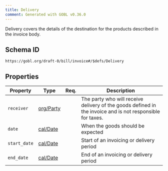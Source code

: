 ```yaml
---
title: Delivery
comment: Generated with GOBL v0.36.0
---
```


Delivery covers the details of the destination for the products described in the invoice body.

## Schema ID

`https://gobl.org/draft-0/bill/invoice#/$defs/Delivery`

## Properties

| Property     | Type                            | Req. | Description                                                                                               |
|--------------|---------------------------------|------|-----------------------------------------------------------------------------------------------------------|
| `receiver`   | [org/Party](/draft-0/org/party) |      | The party who will receive delivery of the goods defined in the invoice and is not responsible for taxes. |
| `date`       | [cal/Date](/draft-0/cal/date)   |      | When the goods should be expected                                                                         |
| `start_date` | [cal/Date](/draft-0/cal/date)   |      | Start of an invoicing or delivery period                                                                  |
| `end_date`   | [cal/Date](/draft-0/cal/date)   |      | End of an invoicing or delivery period                                                                    |

